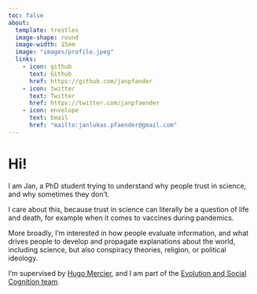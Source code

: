 ```yaml
---
toc: false
about: 
  template: trestles
  image-shape: round
  image-width: 15em
  image: "images/profile.jpeg"
  links:
    - icon: github
      text: Github
      href: https://github.com/janpfander
    - icon: twitter
      text: Twitter
      href: https://twitter.com/janpfaender
    - icon: envelope
      text: Email
      href: "mailto:janlukas.pfaender@gmail.com"  
---
```


# Hi!

I am Jan, a PhD student trying to understand why people trust in science, and why sometimes they don't.

I care about this, because trust in science can literally be a question of life and death, for example when it comes to vaccines during pandemics.

More broadly, I'm interested in how people evaluate information, and what drives people to develop and propagate explanations about the world, including science, but also conspiracy theories, religion, or political ideology.

I'm supervised by [Hugo Mercier](https://sites.google.com/site/hugomercier/), and I am part of the [Evolution and Social Cognition team](https://esc.dec.ens.fr/en/evolution-and-social-cognition-members-10877).
